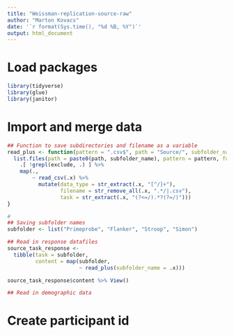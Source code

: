 ```yaml
---
title: "Weissman-replication-source-raw"
author: "Marton Kovacs"
date: '`r format(Sys.time(), "%d %B, %Y")`'
output: html_document
---
```


# Load packages
```r
library(tidyverse)
library(glue)
library(janitor)
```

# Import and merge data
```r
## Function to save subdirectories and filename as a variable
read_plus <- function(pattern = ".csv$", path = "Source/", subfolder_name = subfolder_name, exclude = "demographics.csv$") {
  list.files(path = paste0(path, subfolder_name), pattern = pattern, full.names = T, recursive = T) %>% 
    .[ !grepl(exclude, .) ] %>% 
    map(.,
        ~ read_csv(.x) %>% 
          mutate(data_type = str_extract(.x, "[^/]+"),
                 filename = str_remove_all(.x, ".*/|.csv"),
                 task = str_extract(.x, "(?<=/).*?(?=/)")))
}

#
## Saving subfolder names
subfolder <- list("Primeprobe", "Flanker", "Stroop", "Simon")

## Read in response datafiles
source_task_response <-
  tibble(task = subfolder,
         content = map(subfolder,
                       ~ read_plus(subfolder_name = .x)))

source_task_response$content %>% View()

## Read in demographic data

```

# Create participant id
```r

```
